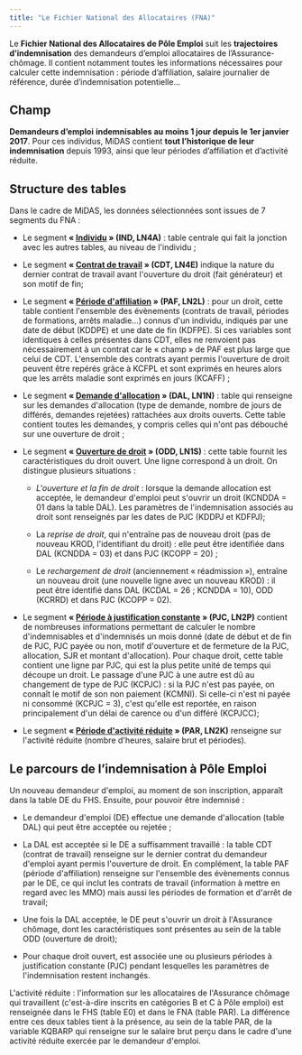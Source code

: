 ```yaml
---
title: "Le Fichier National des Allocataires (FNA)"
---
```


Le **Fichier National des Allocataires de Pôle Emploi** suit les **trajectoires d'indemnisation** des demandeurs d'emploi allocataires de l'Assurance-chômage. Il contient notamment toutes les informations nécessaires pour calculer cette indemnisation : période d'affiliation, salaire journalier de référence, durée d'indemnisation potentielle...

## Champ

**Demandeurs d'emploi** **indemnisables au moins 1 jour depuis le 1er janvier 2017**. Pour ces individus, MiDAS contient **tout l'historique de leur indemnisation** depuis 1993, ainsi que leur périodes d'affiliation et d'activité réduite.

## Structure des tables

Dans le cadre de MiDAS, les données sélectionnées sont issues de 7 segments du FNA :

-   Le segment **« [Individu](IND/IND_presentation.qmd) » (IND, LN4A)** : table centrale qui fait la jonction avec les autres tables, au niveau de l\'individu ;

-   Le segment **« [Contrat de travail](CDT/CDT_presentation.qmd) » (CDT, LN4E)** indique la nature du dernier contrat de travail avant l\'ouverture du droit (fait générateur) et son motif de fin;

-   Le segment **« [Période d\'affiliation](PAF/PAF_presentation.qmd) » (PAF, LN2L)** : pour un droit, cette table contient l\'ensemble des évènements (contrats de travail, périodes de formations, arrêts maladie...) connus d\'un individu, indiqués par une date de début (KDDPE) et une date de fin (KDFPE). Si ces variables sont identiques à celles présentes dans CDT, elles ne renvoient pas nécessairement à un contrat car le « champ » de PAF est plus large que celui de CDT. L\'ensemble des contrats ayant permis l\'ouverture de droit peuvent être repérés grâce à KCFPL et sont exprimés en heures alors que les arrêts maladie sont exprimés en jours (KCAFF) ;

-   Le segment **« [Demande d\'allocation](DAL/DAL_presentation.qmd) » (DAL, LN1N)** : table qui renseigne sur les demandes d\'allocation (type de demande, nombre de jours de différés, demandes rejetées) rattachées aux droits ouverts. Cette table contient toutes les demandes, y compris celles qui n\'ont pas débouché sur une ouverture de droit ;

-   Le segment **« [Ouverture de droit](ODD/ODD_presentation.qmd) » (ODD, LN1S)** : cette table fournit les caractéristiques du droit ouvert. Une ligne correspond à un droit. On distingue plusieurs situations :

    -   *L\'ouverture et la fin de droit* : lorsque la demande allocation est acceptée, le demandeur d\'emploi peut s\'ouvrir un droit (KCNDDA = 01 dans la table DAL). Les paramètres de l\'indemnisation associés au droit sont renseignés par les dates de PJC (KDDPJ et KDFPJ);

    -   La *reprise de droit*, qui n\'entraîne pas de nouveau droit (pas de nouveau KROD, l\'identifiant du droit) : elle peut être identifiée dans DAL (KCNDDA = 03) et dans PJC (KCOPP = 20) ;

    -   Le *rechargement de droit* (anciennement « réadmission »), entraîne un nouveau droit (une nouvelle ligne avec un nouveau KROD) : il peut être identifié dans DAL (KCDAL = 26 ; KCNDDA = 10), ODD (KCRRD) et dans PJC (KCOPP = 02).

-   Le segment **« [Période à justification constante](PJC/PJC_presentation.qmd) » (PJC, LN2P)** contient de nombreuses informations permettant de calculer le nombre d\'indemnisables et d\'indemnisés un mois donné (date de début et de fin de PJC, PJC payée ou non, motif d\'ouverture et de fermeture de la PJC, allocation, SJR et montant d\'allocation). Pour chaque droit, cette table contient une ligne par PJC, qui est la plus petite unité de temps qui découpe un droit. Le passage d\'une PJC à une autre est dû au changement de type de PJC (KCPJC) : si la PJC n\'est pas payée, on connaît le motif de son non paiement (KCMNI). Si celle-ci n\'est ni payée ni consommé (KCPJC = 3), c\'est qu\'elle est reportée, en raison principalement d\'un délai de carence ou d\'un différé (KCPJCC);

-   Le segment **« [Période d\'activité réduite](PAR/PAR_presentation.qmd) » (PAR, LN2K)** renseigne sur l\'activité réduite (nombre d\'heures, salaire brut et périodes).

## Le parcours de l'indemnisation à Pôle Emploi

Un nouveau demandeur d\'emploi, au moment de son inscription, apparaît dans la table DE du FHS. Ensuite, pour pouvoir être indemnisé :

-   Le demandeur d\'emploi (DE) effectue une demande d\'allocation (table DAL) qui peut être acceptée ou rejetée ;

-   La DAL est acceptée si le DE a suffisamment travaillé : la table CDT (contrat de travail) renseigne sur le dernier contrat du demandeur d\'emploi ayant permis l\'ouverture de droit. En complément, la table PAF (période d\'affiliation) renseigne sur l\'ensemble des évènements connus par le DE, ce qui inclut les contrats de travail (information à mettre en regard avec les MMO) mais aussi les périodes de formation et d\'arrêt de travail;

-   Une fois la DAL acceptée, le DE peut s\'ouvrir un droit à l\'Assurance chômage, dont les caractéristiques sont présentes au sein de la table ODD (ouverture de droit);

-   Pour chaque droit ouvert, est associée une ou plusieurs périodes à justification constante (PJC) pendant lesquelles les paramètres de l\'indemnisation restent inchangés.

L\'activité réduite : l\'information sur les allocataires de l\'Assurance chômage qui travaillent (c\'est-à-dire inscrits en catégories B et C à Pôle emploi) est renseignée dans le FHS (table E0) et dans le FNA (table PAR). La différence entre ces deux tables tient à la présence, au sein de la table PAR, de la variable KQBARP qui renseigne sur le salaire brut perçu dans le cadre d\'une activité réduite exercée par le demandeur d\'emploi.
